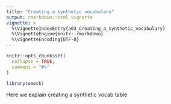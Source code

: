 ```yaml
---
title: "Creating a synthetic vocabulary"
output: rmarkdown::html_vignette
vignette: >
  %\VignetteIndexEntry{a03_Creating_a_synthetic_vocabulary}
  %\VignetteEngine{knitr::rmarkdown}
  %\VignetteEncoding{UTF-8}
---
```


```r
knitr::opts_chunk$set(
  collapse = TRUE,
  comment = "#>"
)
```

```r
library(omock)
```

Here we explain creating a synthetic vocab table
